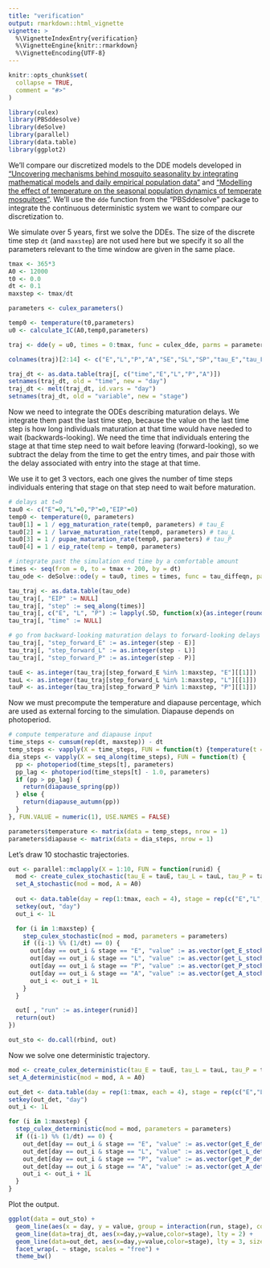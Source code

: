 ```yaml
---
title: "verification"
output: rmarkdown::html_vignette
vignette: >
  %\VignetteIndexEntry{verification}
  %\VignetteEngine{knitr::rmarkdown}
  %\VignetteEncoding{UTF-8}
---
```


```r
knitr::opts_chunk$set(
  collapse = TRUE,
  comment = "#>"
)
```

```r
library(culex)
library(PBSddesolve)
library(deSolve)
library(parallel)
library(data.table)
library(ggplot2)
```
We'll compare our discretized models to the DDE models developed in ["Uncovering mechanisms behind mosquito seasonality by integrating mathematical models and daily empirical population data"](https://parasitesandvectors.biomedcentral.com/articles/10.1186/s13071-019-3321-2) and ["Modelling the effect of temperature on the seasonal population dynamics of temperate mosquitoes"](https://www.sciencedirect.com/science/article/pii/S0022519316300285). We'll use the `dde` function from the "PBSddesolve" package to integrate the continuous deterministic system we want to compare our discretization to.

We simulate over 5 years, first we solve the DDEs. The size of the discrete time step `dt` (and `maxstep`) are not used here but we specify it so all the parameters relevant to the time window are given in the same place.

```r
tmax <- 365*3
A0 <- 12000
t0 <- 0.0
dt <- 0.1
maxstep <- tmax/dt

parameters <- culex_parameters()

temp0 <- temperature(t0,parameters)
u0 <- calculate_IC(A0,temp0,parameters)

traj <- dde(y = u0, times = 0:tmax, func = culex_dde, parms = parameters)

colnames(traj)[2:14] <- c("E","L","P","A","SE","SL","SP","tau_E","tau_L","tau_P","tau_EL","tau_LP","tau_ELP")

traj_dt <- as.data.table(traj[, c("time","E","L","P","A")])
setnames(traj_dt, old = "time", new = "day")
traj_dt <- melt(traj_dt, id.vars = "day")
setnames(traj_dt, old = "variable", new = "stage")
```

Now we need to integrate the ODEs describing maturation delays. We integrate them
past the last time step, because the value on the last time step is how long individuals
maturation at that time would have needed to wait (backwards-looking). We need the
time that individuals entering the stage at that time step need to wait before leaving
(forward-looking), so we subtract the delay from the time to get the entry times,
and pair those with the delay associated with entry into the stage at that time.

We use it to get 3 vectors, each one gives the number of time steps individuals
entering that stage on that step need to wait before maturation.

```r
# delays at t=0
tau0 <- c("E"=0,"L"=0,"P"=0,"EIP"=0)
temp0 <- temperature(0, parameters)
tau0[1] = 1 / egg_maturation_rate(temp0, parameters) # tau_E
tau0[2] = 1 / larvae_maturation_rate(temp0, parameters) # tau_L
tau0[3] = 1 / pupae_maturation_rate(temp0, parameters) # tau_P
tau0[4] = 1 / eip_rate(temp = temp0, parameters)

# integrate past the simulation end time by a comfortable amount
times <- seq(from = 0, to = tmax + 200, by = dt)
tau_ode <- deSolve::ode(y = tau0, times = times, func = tau_diffeqn, parms = parameters, method = "ode23")

tau_traj <- as.data.table(tau_ode)
tau_traj[, "EIP" := NULL]
tau_traj[, "step" := seq_along(times)]
tau_traj[, c("E", "L", "P") := lapply(.SD, function(x){as.integer(round(x = x/dt))}), .SDcols = c("E", "L", "P")]
tau_traj[, "time" := NULL]

# go from backward-looking maturation delays to forward-looking delays
tau_traj[, "step_forward_E" := as.integer(step - E)]
tau_traj[, "step_forward_L" := as.integer(step - L)]
tau_traj[, "step_forward_P" := as.integer(step - P)]

tauE <- as.integer(tau_traj[step_forward_E %in% 1:maxstep, "E"][[1]])
tauL <- as.integer(tau_traj[step_forward_L %in% 1:maxstep, "L"][[1]])
tauP <- as.integer(tau_traj[step_forward_P %in% 1:maxstep, "P"][[1]])
```

Now we must precompute the temperature and diapause percentage, which are used as external forcing to the simulation. Diapause
depends on photoperiod.

```r
# compute temperature and diapause input
time_steps <- cumsum(rep(dt, maxstep)) - dt
temp_steps <- vapply(X = time_steps, FUN = function(t) {temperature(t = t, pars = parameters)}, FUN.VALUE = numeric(1), USE.NAMES = FALSE)
dia_steps <- vapply(X = seq_along(time_steps), FUN = function(t) {
  pp <- photoperiod(time_steps[t], parameters)
  pp_lag <- photoperiod(time_steps[t] - 1.0, parameters)
  if (pp > pp_lag) {
    return(diapause_spring(pp))
  } else {
    return(diapause_autumn(pp))
  }
}, FUN.VALUE = numeric(1), USE.NAMES = FALSE)

parameters$temperature <- matrix(data = temp_steps, nrow = 1)
parameters$diapause <- matrix(data = dia_steps, nrow = 1)
```

Let's draw 10 stochastic trajectories.

```r
out <- parallel::mclapply(X = 1:10, FUN = function(runid) {
  mod <- create_culex_stochastic(tau_E = tauE, tau_L = tauL, tau_P = tauP, dt = dt, parameters = parameters)
  set_A_stochastic(mod = mod, A = A0)
  
  out <- data.table(day = rep(1:tmax, each = 4), stage = rep(c("E","L","P","A"), tmax), value = NaN)
  setkey(out, "day")
  out_i <- 1L

  for (i in 1:maxstep) {
    step_culex_stochastic(mod = mod, parameters = parameters)
    if ((i-1) %% (1/dt) == 0) {
      out[day == out_i & stage == "E", "value" := as.vector(get_E_stochastic(mod))]
      out[day == out_i & stage == "L", "value" := as.vector(get_L_stochastic(mod))]
      out[day == out_i & stage == "P", "value" := as.vector(get_P_stochastic(mod))]
      out[day == out_i & stage == "A", "value" := as.vector(get_A_stochastic(mod))]
      out_i <- out_i + 1L
    }
  }

  out[ , "run" := as.integer(runid)]
  return(out)
})

out_sto <- do.call(rbind, out)
```

Now we solve one deterministic trajectory.

```r
mod <- create_culex_deterministic(tau_E = tauE, tau_L = tauL, tau_P = tauP, dt = dt, parameters = parameters)
set_A_deterministic(mod = mod, A = A0)

out_det <- data.table(day = rep(1:tmax, each = 4), stage = rep(c("E","L","P","A"), tmax), value = NaN)
setkey(out_det, "day")
out_i <- 1L

for (i in 1:maxstep) {
  step_culex_deterministic(mod = mod, parameters = parameters)
  if ((i-1) %% (1/dt) == 0) {
    out_det[day == out_i & stage == "E", "value" := as.vector(get_E_deterministic(mod))]
    out_det[day == out_i & stage == "L", "value" := as.vector(get_L_deterministic(mod))]
    out_det[day == out_i & stage == "P", "value" := as.vector(get_P_deterministic(mod))]
    out_det[day == out_i & stage == "A", "value" := as.vector(get_A_deterministic(mod))]
    out_i <- out_i + 1L
  }
}
```

Plot the output.

```r
ggplot(data = out_sto) +
  geom_line(aes(x = day, y = value, group = interaction(run, stage), color = stage), alpha = 0.35) +
  geom_line(data=traj_dt, aes(x=day,y=value,color=stage), lty = 2) +
  geom_line(data=out_det, aes(x=day,y=value,color=stage), lty = 3, size = 2) +
  facet_wrap(. ~ stage, scales = "free") +
  theme_bw()
```

